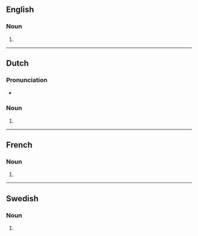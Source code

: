 {{also|Ensembles}}
==English==

===Noun===
{{head|en|noun form}}

# {{plural of|en|ensemble}}

----

==Dutch==

===Pronunciation===
* {{audio|nl|Nl-ensembles.ogg|Audio}}

===Noun===
{{head|nl|noun plural form}}

# {{nl-noun form of|pl|ensemble}}

----

==French==

===Noun===
{{head|fr|noun plural form|g=m}}

# {{plural of|fr|ensemble}}

----

==Swedish==

===Noun===
{{head|sv|noun form}}

# {{sv-noun-form-indef-gen|ensemble}}